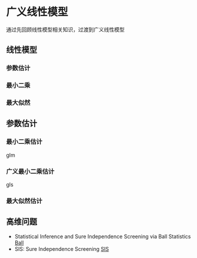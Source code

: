 # 广义线性模型 {#glm}

通过先回顾线性模型相关知识，过渡到广义线性模型


## 线性模型

### 参数估计


### 最小二乘


### 最大似然


## 参数估计

### 最小二乘估计

glm

### 广义最小二乘估计

gls

### 最大似然估计



## 高维问题

- Statistical Inference and Sure Independence Screening via Ball Statistics [Ball](https://github.com/Mamba413/Ball)
- SIS: Sure Independence Screening [SIS](https://mirrors.tuna.tsinghua.edu.cn/CRAN/web/packages/SIS/index.html)
